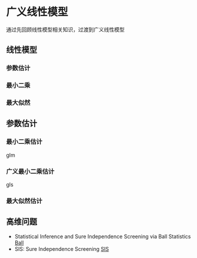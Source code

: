 # 广义线性模型 {#glm}

通过先回顾线性模型相关知识，过渡到广义线性模型


## 线性模型

### 参数估计


### 最小二乘


### 最大似然


## 参数估计

### 最小二乘估计

glm

### 广义最小二乘估计

gls

### 最大似然估计



## 高维问题

- Statistical Inference and Sure Independence Screening via Ball Statistics [Ball](https://github.com/Mamba413/Ball)
- SIS: Sure Independence Screening [SIS](https://mirrors.tuna.tsinghua.edu.cn/CRAN/web/packages/SIS/index.html)
